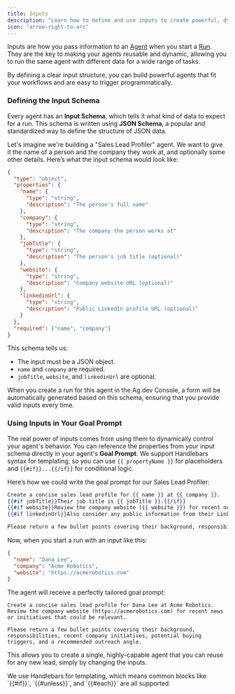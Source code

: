 ```yaml
---
title: Inputs
description: "Learn how to define and use inputs to create powerful, dynamic agents."
icon: "arrow-right-to-arc"
---
```


Inputs are how you pass information to an [Agent](/concepts/agents) when you start a [Run](/concepts/runs). They are the key to making your agents reusable and dynamic, allowing you to run the same agent with different data for a wide range of tasks.

By defining a clear input structure, you can build powerful agents that fit your workflows and are easy to trigger programmatically.

### Defining the Input Schema

Every agent has an **Input Schema**, which tells it what kind of data to expect for a run. This schema is written using **JSON Schema**, a popular and standardized way to define the structure of JSON data.

Let's imagine we're building a "Sales Lead Profiler" agent. We want to give it the name of a person and the company they work at, and optionally some other details. Here’s what the input schema would look like:

```json
{
  "type": "object",
  "properties": {
    "name": {
      "type": "string",
      "description": "The person's full name"
    },
    "company": {
      "type": "string",
      "description": "The company the person works at"
    },
    "jobTitle": {
      "type": "string",
      "description": "The person's job title (optional)"
    },
    "website": {
      "type": "string",
      "description": "Company website URL (optional)"
    },
    "linkedinUrl": {
      "type": "string",
      "description": "Public LinkedIn profile URL (optional)"
    }
  },
  "required": ["name", "company"]
}
```

This schema tells us:
- The input must be a JSON object.
- `name` and `company` are required.
- `jobTitle`, `website`, and `linkedinUrl` are optional.

When you create a run for this agent in the Ag.dev Console, a form will be automatically generated based on this schema, ensuring that you provide valid inputs every time.

### Using Inputs in Your Goal Prompt

The real power of inputs comes from using them to dynamically control your agent's behavior. You can reference the properties from your input schema directly in your agent's **Goal Prompt**. We support Handlebars syntax for templating, so you can use `{{ propertyName }}` for placeholders and `{{#if}}...{{/if}}` for conditional logic.

Here’s how we could write the goal prompt for our Sales Lead Profiler:

```hbs wrap
Create a concise sales lead profile for {{ name }} at {{ company }}.
{{#if jobTitle}}Their job title is {{ jobTitle }}.{{/if}}
{{#if website}}Review the company website ({{ website }}) for recent news or initiatives that could be relevant.{{/if}}
{{#if linkedinUrl}}Also consider any public information from their LinkedIn profile: {{ linkedinUrl }}.{{/if}}

Please return a few bullet points covering their background, responsibilities, recent company initiatives, potential buying triggers, and a recommended outreach angle.
```

Now, when you start a run with an input like this:
```json
{
  "name": "Dana Lee",
  "company": "Acme Robotics",
  "website": "https://acmerobotics.com"
}
```

The agent will receive a perfectly tailored goal prompt:
```text wrap
Create a concise sales lead profile for Dana Lee at Acme Robotics.
Review the company website (https://acmerobotics.com) for recent news or initiatives that could be relevant.

Please return a few bullet points covering their background, responsibilities, recent company initiatives, potential buying triggers, and a recommended outreach angle.
```

This allows you to create a single, highly-capable agent that you can reuse for any new lead, simply by changing the inputs.

<Note>
We use Handlebars for templating, which means common blocks like `{{#if}}`, `{{#unless}}`, and `{{#each}}` are all supported.
</Note>

